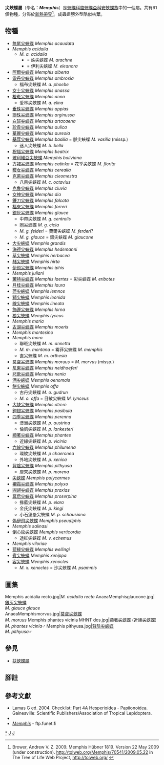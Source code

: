 {{NoteTA|G1=Butterfly}}
{{Automatic Taxobox
| taxon = Memphis
| authority = Hübner, [1819]
| image = Memphis offa (2871597187).jpg
| image_caption = [[餅尖蛺蝶|餅尖蛺蝶]]<br />''Memphis offa''
| regnum = [[動物界|動物界]] Animalia
| phylum = [[節肢動物門|節肢動物門]] Arthropoda
| classis = [[昆蟲綱|昆蟲綱]] Insecta
| ordo = [[鱗翅目|鱗翅目]] Lepidoptera
| superfamilia = [[真蝶總科|真蝶總科]] Papilionoidea
| familia = [[蛺蝶科|蛺蝶科]] Nymphalidae
| subfamilia = [[螯蛺蝶亞科|螯蛺蝶亞科]] Charaxinae
| tribus = [[安蛺蝶族|安蛺蝶族]] Anaeini
| genus = '''尖蛺蝶屬 '''''''
| genus_authority = 
| type_species = [[尖蛺蝶|尖蛺蝶]]<br />''Papilio odilia''
| type_species_authority = Stoll, [1780]
| subdivision_ranks = 物種
| subdivision = 共61種，詳閱正文。
| synonyms = 
* ''Corycia'' <small>Hübner, [1825]</small>
* ''Cymatogramma'' <small>Doubleday, [1849]</small>
* ''Cymatogramma'' <small>Westwood, [1850]</small>
* ''Euschatzia'' <small>Grote, 1898</small>
* ''Rydonia'' <small>Salazar & Constantino, 2001</small>
* ''Annagrapha'' <small>Salazar & Constantino, 2001</small>
}}

'''尖蛺蝶屬'''（學名：'''''Memphis'''''）是[[蛺蝶科|蛺蝶科]][[螯蛺蝶亞科|螯蛺蝶亞科]][[安蛺蝶族|安蛺蝶族]]中的一個屬。共有61個物種，分佈於[[新熱帶界|新熱帶界]]<ref name=tol>Brower, Andrew V. Z. 2009. Memphis Hübner 1819. Version 22 May 2009 (under construction). http://tolweb.org/Memphis/70541/2009.05.22 {{Wayback|url=http://tolweb.org/Memphis/70541/2009.05.22 |date=20190919213450 }} in The Tree of Life Web Project, http://tolweb.org/ {{Wayback|url=http://tolweb.org/ |date=20110515100516 }} {{en}}</ref>。成蟲翅膀外型酷似枯葉。

== 物種 ==
* [[無尾尖蛺蝶|無尾尖蛺蝶]] ''Memphis acaudata''
* ''Memphis acidalia''
** ''M. a. acidalia''
*** = 蛛尖蛺蝶 ''M. arachne''
*** = 伊利尖蛺蝶 ''M. eleanora''
* [[阿爾尖蛺蝶|阿爾尖蛺蝶]] ''Memphis alberta''
* [[靈丹尖蛺蝶|靈丹尖蛺蝶]] ''Memphis ambrosia''
** 福布尖蛺蝶 ''M. a. phoebe''
* [[女士尖蛺蝶|女士尖蛺蝶]] ''Memphis anassa''
* [[橙斑尖蛺蝶|橙斑尖蛺蝶]] ''Memphis anna''
** 愛林尖蛺蝶 ''M. a. elina''
* [[垂珠尖蛺蝶|垂珠尖蛺蝶]] ''Memphis appias''
* [[聯珠尖蛺蝶|聯珠尖蛺蝶]] ''Memphis arginussa''
* [[白斑尖蛺蝶|白斑尖蛺蝶]] ''Memphis artacaena''
* [[珍貴尖蛺蝶|珍貴尖蛺蝶]] ''Memphis aulica''
* [[華麗尖蛺蝶|華麗尖蛺蝶]] ''Memphis aureola''
* [[基茸尖蛺蝶|基茸尖蛺蝶]] ''Memphis basilia'' = 脈尖蛺蝶 ''M. vasilia'' (missp.)
** 迷人尖蛺蝶 ''M. b. bella''
* [[祝福尖蛺蝶|祝福尖蛺蝶]] ''Memphis beatrix''
* [[玻利維亞尖蛺蝶|玻利維亞尖蛺蝶]] ''Memphis boliviana''
* [[方裙尖蛺蝶|方裙尖蛺蝶]] ''Memphis catinka'' = 花季尖蛺蝶 ''M. florita''
* [[稷女尖蛺蝶|稷女尖蛺蝶]] ''Memphis cerealia''
* [[克萊尖蛺蝶|克萊尖蛺蝶]] ''Memphis cleomestra''
** 八目尖蛺蝶 ''M. c. octavius''
* [[克魯尖蛺蝶|克魯尖蛺蝶]] ''Memphis cluvia''
* [[女神尖蛺蝶|女神尖蛺蝶]] ''Memphis dia''
* [[鐮刀尖蛺蝶|鐮刀尖蛺蝶]] ''Memphis falcata''
* [[福來尖蛺蝶|福來尖蛺蝶]] ''Memphis forreri''
* [[銀灰尖蛺蝶|銀灰尖蛺蝶]] ''Memphis glauce''
** 中帶尖蛺蝶 ''M. g. centralis''
** 圈尖蛺蝶 ''M. g. cicla''
** ''M. g. felderi'' = 費爾尖蛺蝶 ''M. ferderi''? <!-- 作者不同-->
** ''M. g. glauce'' = 銀尖蛺蝶 ''M. glaucone''
* [[大尖蛺蝶|大尖蛺蝶]] ''Memphis grandis''
* [[海德尖蛺蝶|海德尖蛺蝶]] ''Memphis hedemanni''
* [[草尖蛺蝶|草尖蛺蝶]] ''Memphis herbacea''
* [[赭尖蛺蝶|赭尖蛺蝶]] ''Memphis hirta''
* [[伊飛尖蛺蝶|伊飛尖蛺蝶]] ''Memphis iphis''
* ''Memphis juliani''
* [[萊特尖蛺蝶|萊特尖蛺蝶]] ''Memphis laertes'' = 彩尖蛺蝶 ''M. eribotes''
* [[月桂尖蛺蝶|月桂尖蛺蝶]] ''Memphis laura''
* [[萍尖蛺蝶|萍尖蛺蝶]] ''Memphis lemnos''
* [[獅尖蛺蝶|獅尖蛺蝶]] ''Memphis leonida''
* [[線尖蛺蝶|線尖蛺蝶]] ''Memphis lineata''
* [[飾邊尖蛺蝶|飾邊尖蛺蝶]] ''Memphis lorna''
* [[狼尖蛺蝶|狼尖蛺蝶]] ''Memphis lyceus''
* ''Memphis maria''
* [[古湖尖蛺蝶|古湖尖蛺蝶]] ''Memphis moeris''
* ''Memphis montesino''
* ''Memphis mora''
** 聯斑尖蛺蝶 ''M. m. annetta''
** ''M. m. montana'' = 霉菲尖蛺蝶 ''M. memphis''
** 直尖蛺蝶 ''M. m. orthesia''
* [[莫盧尖蛺蝶|莫盧尖蛺蝶]] ''Memphis moruus'' = ''M. morvus'' (missp.)
* [[尼東尖蛺蝶|尼東尖蛺蝶]] ''Memphis neidhoeferi''
* [[悲歌尖蛺蝶|悲歌尖蛺蝶]] ''Memphis nenia''
* [[酒尖蛺蝶|酒尖蛺蝶]] ''Memphis oenomais''
* [[餅尖蛺蝶|餅尖蛺蝶]] ''Memphis offa''
** 古丹尖蛺蝶 ''M. o. gudrun''
** ''M. o. offa'' = 目敏尖蛺蝶 ''M. lynceus''
* [[大缺尖蛺蝶|大缺尖蛺蝶]] ''Memphis otrere''
* [[鉤翅尖蛺蝶|鉤翅尖蛺蝶]] ''Memphis pasibula''
* [[四季尖蛺蝶|四季尖蛺蝶]] ''Memphis perenna''
** 澳洲尖蛺蝶 ''M. p. austrina''
** 倫凱尖蛺蝶 ''M. p. lankesteri''
* [[顯著尖蛺蝶|顯著尖蛺蝶]] ''Memphis phantes''
** 近緣尖蛺蝶 ''M. p. vicinia''
* [[六線尖蛺蝶|六線尖蛺蝶]] ''Memphis philumena''
** 環紋尖蛺蝶 ''M. p chaeronea''
** 外地尖蛺蝶 ''M. p. xenica''
* [[背陰尖蛺蝶|背陰尖蛺蝶]] ''Memphis pithyusa''
** 摩來尖蛺蝶 ''M. p. morena''
* [[尖蛺蝶|尖蛺蝶]] ''Memphis polycarmes''
* [[襯霜尖蛺蝶|襯霜尖蛺蝶]] ''Memphis polyxo''
* [[圓翅尖蛺蝶|圓翅尖蛺蝶]] ''Memphis praxias''
* [[冥后尖蛺蝶|冥后尖蛺蝶]] ''Memphis proserpina''
** 掾藍尖蛺蝶 ''M. p. elara''
** 金氏尖蛺蝶 ''M. p. kingi''
** 小石堡壘尖蛺蝶 ''M. p. schausiana''
* [[偽伊飛尖蛺蝶|偽伊飛尖蛺蝶]] ''Memphis pseudiphis''
* ''Memphis salinasi''
* [[倒心紋尖蛺蝶|倒心紋尖蛺蝶]] ''Memphis verticordia''
** 透紅尖蛺蝶 ''M. v. echemus''
* ''Memphis viloriae''
* [[藍綠尖蛺蝶|藍綠尖蛺蝶]] ''Memphis wellingi''
* [[賓尖蛺蝶|賓尖蛺蝶]] ''Memphis xenippa''
* [[客尖蛺蝶|客尖蛺蝶]] ''Memphis xenocles''
** ''M. x. xenocles'' = 沙尖蛺蝶 ''M. psammis''

== 圖集 ==
<gallery mode="packed">
Memphis acidalia recto.jpg|''M. acidalia recto''
AnaeaMemphisglaucone.jpg|[[銀灰尖蛺蝶|銀灰尖蛺蝶]]<br />''M. glauce glauce''<br />
AnaeaMemphismorvus.jpg|[[莫盧尖蛺蝶|莫盧尖蛺蝶]]<br />''M. moruus''
Memphis phantes vicinia MHNT dos.jpg|[[顯著尖蛺蝶|顯著尖蛺蝶]] (近緣尖蛺蝶)<br />''M. phantes vicinia''♂
Memphis pithyusa.jpg|[[背陰尖蛺蝶|背陰尖蛺蝶]]<br />''M. pithyusa''♂
</gallery>

== 參見 ==
* [[扶蛺蝶屬|扶蛺蝶屬]]

== 腳註 ==
{{reflist}}

== 參考文獻 ==
{{Commons category| Memphis (Nymphalidae)}}
* Lamas G ed. 2004. Checklist: Part 4A Hesperioidea - Papiionoidea. Gainesville: Scientific Publishers/Association of Tropical Lepidoptera.
* {{Cite book | author = 寿建新 周尧 李宇飞 | title = 世界蝴蝶分類名錄 | location = 中國 | publisher = 陝西科學技術出版社 | date = 2006-04-01 | ISBN = 9787536936768 | language= zh-hans }}
* [http://ftp.funet.fi/pub/sci/bio/life/insecta/lepidoptera/ditrysia/papilionoidea/nymphalidae/charaxinae/memphis/ ''Memphis''] {{Wayback|url=http://ftp.funet.fi/pub/sci/bio/life/insecta/lepidoptera/ditrysia/papilionoidea/nymphalidae/charaxinae/memphis/ |date=20170207113200 }} - ftp.funet.fi

{{螯蛺蝶亞科}}
{{Taxonbar}}
[[Category:尖蛺蝶屬|*]]
[[Category:安蛺蝶族|J]]
[[Category:_1819年描述的分类群|J]]